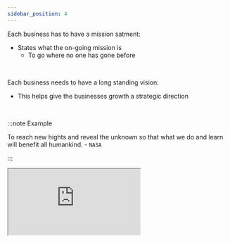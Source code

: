 ```yaml
---
sidebar_position: 4
---
```


Each business has to have a mission satment: 
- States what the on-going mission is
  - To go where no one has gone before
<br />

Each business needs to have a long standing vision:
- This helps give the businesses growth a strategic direction

<br />  

:::note Example
  
To reach new hights and reveal the unknown so that what we do and learn will benefit all humankind. - `NASA`

:::

<BrowserWindow>
  <iframe src="https://quizlet.com/636707910/match/embed?i=3loczc&x=1jj1"></iframe>
</BrowserWindow>
